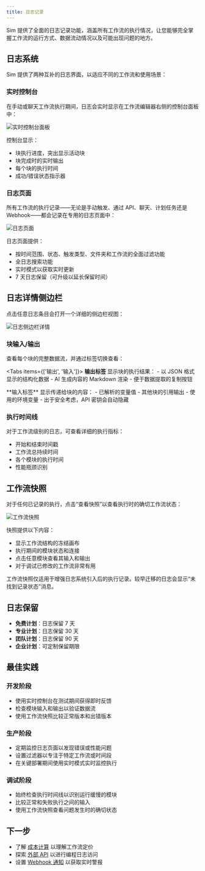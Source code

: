 ```yaml
---
title: 日志记录
---
```



Sim 提供了全面的日志记录功能，涵盖所有工作流的执行情况，让您能够完全掌握工作流的运行方式、数据流动情况以及可能出现问题的地方。

## 日志系统

Sim 提供了两种互补的日志界面，以适应不同的工作流和使用场景：

### 实时控制台

在手动或聊天工作流执行期间，日志会实时显示在工作流编辑器右侧的控制台面板中：

<div className="flex justify-center">
  <Image
    src="/static/logs/console.png"
    alt="实时控制台面板"
    width={400}
    height={300}
    className="my-6"
  />
</div>

控制台显示：
- 块执行进度，突出显示活动块
- 块完成时的实时输出
- 每个块的执行时间
- 成功/错误状态指示器

### 日志页面

所有工作流的执行记录——无论是手动触发、通过 API、聊天、计划任务还是 Webhook——都会记录在专用的日志页面中：

<div className="flex justify-center">
  <Image
    src="/static/logs/logs.png"
    alt="日志页面"
    width={600}
    height={400}
    className="my-6"
  />
</div>

日志页面提供：
- 按时间范围、状态、触发类型、文件夹和工作流的全面过滤功能
- 全日志搜索功能
- 实时模式以获取实时更新
- 7 天日志保留（可升级以延长保留时间）

## 日志详情侧边栏

点击任意日志条目会打开一个详细的侧边栏视图：

<div className="flex justify-center">
  <Image
    src="/static/logs/logs-sidebar.png"
    alt="日志侧边栏详情"
    width={600}
    height={400}
    className="my-6"
  />
</div>

### 块输入/输出

查看每个块的完整数据流，并通过标签切换查看：

<Tabs items={['输出', '输入']}>
  <Tab>
    **输出标签** 显示块的执行结果：
    - 以 JSON 格式显示的结构化数据
    - AI 生成内容的 Markdown 渲染
    - 便于数据提取的复制按钮
  </Tab>
  
  <Tab>
    **输入标签** 显示传递给块的内容：
    - 已解析的变量值
    - 其他块的引用输出
    - 使用的环境变量
    - 出于安全考虑，API 密钥会自动隐藏
  </Tab>
</Tabs>

### 执行时间线

对于工作流级别的日志，可查看详细的执行指标：
- 开始和结束时间戳
- 工作流总持续时间
- 各个模块的执行时间
- 性能瓶颈识别

## 工作流快照

对于任何已记录的执行，点击“查看快照”以查看执行时的确切工作流状态：

<div className="flex justify-center">
  <Image
    src="/static/logs/logs-frozen-canvas.png"
    alt="工作流快照"
    width={600}
    height={400}
    className="my-6"
  />
</div>

快照提供以下内容：
- 显示工作流结构的冻结画布
- 执行期间的模块状态和连接
- 点击任意模块查看其输入和输出
- 对于调试已修改的工作流非常有用

<Callout type="info">
  工作流快照仅适用于增强日志系统引入后的执行记录。较早迁移的日志会显示“未找到记录状态”消息。
</Callout>

## 日志保留

- **免费计划**：日志保留 7 天
- **专业计划**：日志保留 30 天
- **团队计划**：日志保留 90 天
- **企业计划**：可定制保留期限

## 最佳实践

### 开发阶段
- 使用实时控制台在测试期间获得即时反馈
- 检查模块输入和输出以验证数据流
- 使用工作流快照比较正常版本和出错版本

### 生产阶段
- 定期监控日志页面以发现错误或性能问题
- 设置过滤器以专注于特定工作流或时间段
- 在关键部署期间使用实时模式实时监控执行

### 调试阶段
- 始终检查执行时间线以识别运行缓慢的模块
- 比较正常和失败执行之间的输入
- 使用工作流快照查看问题发生时的确切状态

## 下一步

- 了解 [成本计算](/execution/costs) 以理解工作流定价
- 探索 [外部 API](/execution/api) 以进行编程日志访问
- 设置 [Webhook 通知](/execution/api#webhook-subscriptions) 以获取实时警报